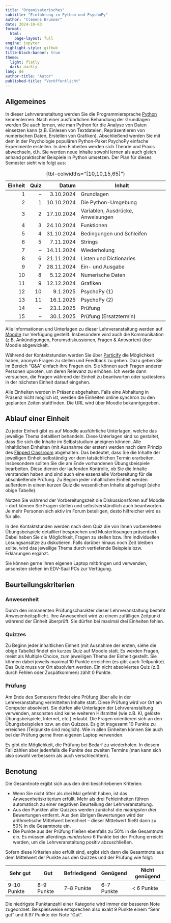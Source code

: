 ```yaml
---
title: "Organisatorisches"
subtitle: "Einführung in Python und PsychoPy"
author: "Clemens Brunner"
date: 2024-10-03
format:
  html:
    page-layout: full
engine: jupyter
highlight-style: github
title-block-banner: true
theme:
  light: flatly
  dark: darkly
lang: de
author-title: "Autor"
published-title: "Veröffentlicht"
---
```


## Allgemeines

In dieser Lehrveranstaltung werden Sie die Programmiersprache [Python](https://www.python.org/) kennenlernen. Nach einer ausführlichen Behandlung der Grundlagen werden Sie auch lernen, wie man Python für die Analyse von Daten einsetzen kann (z.B. Einlesen von Textdateien, Repräsentieren von numerischen Daten, Erstellen von Grafiken). Abschließend werden Sie mit dem in der Psychologie populären Python-Paket PsychoPy einfache Experimente erstellen. In den Einheiten werden sich Theorie und Praxis abwechseln, d.h. Sie werden neue Inhalte sowohl lernen als auch gleich anhand praktischer Beispiele in Python umsetzen. Der Plan für dieses Semester sieht wie folgt aus:

| Einheit | Quiz | Datum      | Inhalt                            |
|--------:|-----:|-----------:|-----------------------------------|
| 1       |   –  |  3.10.2024 | Grundlagen                        |
| 2       |   1  | 10.10.2024 | Die Python-Umgebung               |
| 3       |   2  | 17.10.2024 | Variablen, Ausdrücke, Anweisungen |
| 4       |   3  | 24.10.2024 | Funktionen                        |
| 5       |   4  | 31.10.2024 | Bedingungen und Schleifen         |
| 6       |   5  |  7.11.2024 | Strings                           |
| 7       |   –  | 14.11.2024 | Wiederholung                      |
| 8       |   6  | 21.11.2024 | Listen und Dictionaries           |
| 9       |   7  | 28.11.2024 | Ein- und Ausgabe                  |
| 10      |   8  |  5.12.2024 | Numerische Daten                  |
| 11      |   9  | 12.12.2024 | Grafiken                          |
| 12      |  10  |   9.1.2025 | PsychoPy (1)                      |
| 13      |  11  |  16.1.2025 | PsychoPy (2)                      |
| 14      |   –  |  23.1.2025 | Prüfung                           |
| 15      |   –  |  30.1.2025 | Prüfung (Ersatztermin)            |

: {tbl-colwidths="[10,10,15,65]"}

Alle Informationen und Unterlagen zu dieser Lehrveranstaltung werden auf [Moodle](https://moodle.uni-graz.at/login/index.php) zur Verfügung gestellt. Insbesondere wird auch die Kommunikation (z.B. Ankündigungen, Forumsdiskussionen, Fragen & Antworten) über Moodle abgewickelt.

Während der Kontaktstunden werden Sie über [Particify](https://ars.uni-graz.at/p/52884324) die Möglichkeit haben, anonym Fragen zu stellen und Feedback zu geben. Dazu geben Sie im Bereich "Q&A" einfach ihre Fragen ein. Sie können auch Fragen anderer Personen upvoten, um deren Relevanz zu erhöhen. Ich werde dann versuchen, die Fragen während der Einheit zu beantworten oder spätestens in der nächsten Einheit darauf eingehen.

Alle Einheiten werden in Präsenz abgehalten. Falls eine Abhaltung in Präsenz nicht möglich ist, werden die Einheiten online synchron zu den geplanten Zeiten stattfinden. Die URL wird über Moodle bekanntgegeben.


## Ablauf einer Einheit

Zu jeder Einheit gibt es auf Moodle ausführliche Unterlagen, welche das jeweilige Thema detailliert behandeln. Diese Unterlagen sind so gestaltet, dass Sie sich die Inhalte im Selbststudium aneignen können. Alle inhaltlichen Einheiten (mit Ausnahme der ersten) werden nach dem Prinzip des [Flipped Classroom](https://de.wikipedia.org/wiki/Umgedrehter_Unterricht) abgehalten. Das bedeutet, dass Sie die Inhalte der jeweiligen Einheit selbständig vor dem tatsächlichen Termin erarbeiten. Insbesondere sollten Sie die am Ende vorhandenen Übungsbeispiele bearbeiten. Diese dienen der laufenden Kontrolle, ob Sie die Inhalte verstanden haben und sind auch eine essenzielle Vorbereitung für die abschließende Prüfung. Zu Beginn jeder inhaltlichen Einheit werden außerdem in einem kurzen Quiz die wesentlichen Inhalte abgefragt (siehe obige Tabelle).

:::{.callout-tip}
Nutzen Sie während der Vorbereitungszeit die Diskussionsforen auf Moodle – dort können Sie Fragen stellen und selbstverständlich auch beantworten. Je mehr Personen sich aktiv im Forum beteiligen, desto hilfreicher wird es für alle.
:::

In den Kontaktstunden werden nach dem Quiz die von Ihnen vorbereiteten Übungsbeispiele detailliert besprochen und Musterlösungen präsentiert. Dabei haben Sie die Möglichkeit, Fragen zu stellen bzw. Ihre individuellen Lösungsansätze zu diskutieren. Falls darüber hinaus noch Zeit bleiben sollte, wird das jeweilige Thema durch vertiefende Beispiele bzw. Erklärungen ergänzt.

Sie können gerne Ihren eigenen Laptop mitbringen und verwenden, ansonsten stehen im EDV-Saal PCs zur Verfügung.


## Beurteilungskriterien

### Anwesenheit

Durch den immanenten Prüfungscharakter dieser Lehrveranstaltung besteht Anwesenheitspflicht. Ihre Anwesenheit wird zu einem zufälligen Zeitpunkt während der Einheit überprüft. Sie dürfen bei maximal drei Einheiten fehlen.


### Quizzes

Zu Beginn jeder inhaltlichen Einheit (mit Ausnahme der ersten, siehe die obige Tabelle) findet ein kurzes Quiz auf Moodle statt. Es werden Fragen, meist als Multiple Choice, zum jeweiligen Thema der Einheit gestellt. Sie können dabei jeweils maximal 10 Punkte erreichen (es gibt auch Teilpunkte). Das Quiz muss vor Ort absolviert werden. Ein nicht absolviertes Quiz (z.B. durch Fehlen oder Zuspätkommen) zählt 0 Punkte.


### Prüfung

Am Ende des Semesters findet eine Prüfung über alle in der Lehrveranstaltung vermittelten Inhalte statt. Diese Prüfung wird vor Ort am Computer absolviert. Sie dürfen alle Unterlagen der Lehrveranstaltung verwenden, ansonsten sind keine weiteren Hilfsmittel (wie z.B. KI, gelöste Übungsbeispiele, Internet, etc.) erlaubt. Die Fragen orientieren sich an den Übungsbeispielen bzw. an den Quizzes. Es gibt insgesamt 10 Punkte zu erreichen (Teilpunkte sind möglich). Wie in allen Einheiten können Sie auch bei der Prüfung gerne Ihren eigenen Laptop verwenden.

Es gibt die Möglichkeit, die Prüfung bei Bedarf zu wiederholen. In diesem Fall zählen aber jedenfalls die Punkte des zweiten Termins (man kann sich also sowohl verbessern als auch verschlechtern).


## Benotung

Die Gesamtnote ergibt sich aus den drei beschriebenen Kriterien:

- Wenn Sie nicht öfter als drei Mal gefehlt haben, ist das Anwesenheitskriterium erfüllt. Mehr als drei Fehleinheiten führen automatisch zu einer negativen Beurteilung der Lehrveranstaltung.
- Aus den Punkten aller Quizzes werden zunächst die *niedrigsten drei* Bewertungen entfernt. Aus den übrigen Bewertungen wird der arithmetische Mittelwert berechnet – dieser Mittelwert fließt dann zu 50% in die Gesamtnote ein.
- Die Punkte aus der Prüfung fließen ebenfalls zu 50% in die Gesamtnote ein. Es müssen allerdings *mindestens* 6 Punkte bei der Prüfung erreicht werden, um die Lehrveranstaltung positiv abzuschließen.

Sofern diese Kriterien also erfüllt sind, ergibt sich dann die Gesamtnote aus dem Mittelwert der Punkte aus den Quizzes und der Prüfung wie folgt:

| Sehr gut    | Gut        | Befriedigend | Genügend   | Nicht genügend |
|-------------|------------|--------------|------------|----------------|
| 9–10 Punkte | 8–9 Punkte | 7–8 Punkte   | 6–7 Punkte | \< 6 Punkte    |

Die niedrigste Punktanzahl einer Kategorie wird immer der besseren Note zugeordnet. Beispielsweise entsprechen also exakt 9 Punkte einem "Sehr gut" und 8.97 Punkte der Note "Gut".
